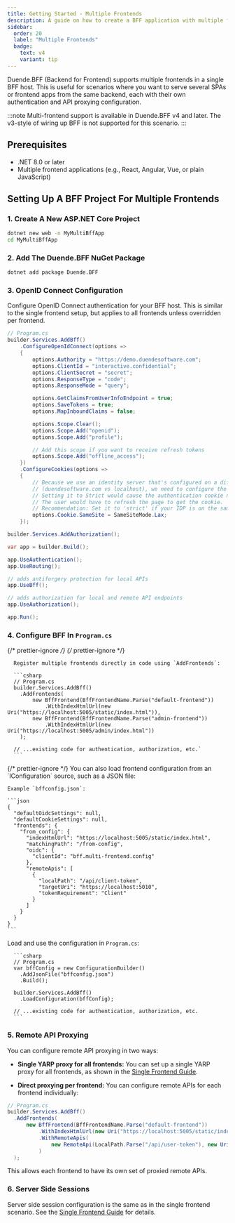 ```yaml
---
title: Getting Started - Multiple Frontends
description: A guide on how to create a BFF application with multiple frontends. 
sidebar:
  order: 20
  label: "Multiple Frontends"
  badge:
    text: v4
    variant: tip
---
```


Duende.BFF (Backend for Frontend) supports multiple frontends in a single BFF host. This is useful for scenarios where you want to serve several SPAs or frontend apps from the same backend, each with their own authentication and API proxying configuration.

:::note
Multi-frontend support is available in Duende.BFF v4 and later. The v3-style of wiring up BFF is not supported for this scenario.
:::

## Prerequisites

- .NET 8.0 or later
- Multiple frontend applications (e.g., React, Angular, Vue, or plain JavaScript)

## Setting Up A BFF Project For Multiple Frontends

### 1. Create A New ASP.NET Core Project

```bash title="Terminal"
dotnet new web -n MyMultiBffApp
cd MyMultiBffApp
```

### 2. Add The Duende.BFF NuGet Package

```bash title="Terminal"
dotnet add package Duende.BFF
```

### 3. OpenID Connect Configuration

Configure OpenID Connect authentication for your BFF host. This is similar to the single frontend setup, but applies to all frontends unless overridden per frontend.

```csharp
// Program.cs
builder.Services.AddBff()
    .ConfigureOpenIdConnect(options =>
    {
        options.Authority = "https://demo.duendesoftware.com";
        options.ClientId = "interactive.confidential";
        options.ClientSecret = "secret";
        options.ResponseType = "code";
        options.ResponseMode = "query";

        options.GetClaimsFromUserInfoEndpoint = true;
        options.SaveTokens = true;
        options.MapInboundClaims = false;

        options.Scope.Clear();
        options.Scope.Add("openid");
        options.Scope.Add("profile");

        // Add this scope if you want to receive refresh tokens
        options.Scope.Add("offline_access");
    })
    .ConfigureCookies(options =>
    {
        // Because we use an identity server that's configured on a different site
        // (duendesoftware.com vs localhost), we need to configure the SameSite property to Lax.
        // Setting it to Strict would cause the authentication cookie not to be sent after logging in.
        // The user would have to refresh the page to get the cookie.
        // Recommendation: Set it to 'strict' if your IDP is on the same site as your BFF.
        options.Cookie.SameSite = SameSiteMode.Lax;
    });

builder.Services.AddAuthorization();

var app = builder.Build();

app.UseAuthentication();
app.UseRouting();

// adds antiforgery protection for local APIs
app.UseBff();

// adds authorization for local and remote API endpoints
app.UseAuthorization();

app.Run();
```
### 4. Configure BFF In `Program.cs`

{/* prettier-ignore */}
<Tabs syncKey="bffFrontendConfig">
  {/* prettier-ignore */}
  <TabItem label="Static">

      Register multiple frontends directly in code using `AddFrontends`:

      ```csharp
      // Program.cs
      builder.Services.AddBff()
        .AddFrontends(
            new BffFrontend(BffFrontendName.Parse("default-frontend"))
                .WithIndexHtmlUrl(new Uri("https://localhost:5005/static/index.html")),
            new BffFrontend(BffFrontendName.Parse("admin-frontend"))
                .WithIndexHtmlUrl(new Uri("https://localhost:5005/admin/index.html"))
        );

      // ...existing code for authentication, authorization, etc.`
      ```

  </TabItem>
  {/* prettier-ignore */}
  <TabItem label="From Config">
    You can also load frontend configuration from an `IConfiguration` source, such as a JSON file:

    Example `bffconfig.json`:

    ```json
    {
      "defaultOidcSettings": null,
      "defaultCookieSettings": null,
      "frontends": {
        "from_config": {
          "indexHtmlUrl": "https://localhost:5005/static/index.html",
          "matchingPath": "/from-config",
          "oidc": {
            "clientId": "bff.multi-frontend.config"
          },
          "remoteApis": [
            {
              "localPath": "/api/client-token",
              "targetUri": "https://localhost:5010",
              "tokenRequirement": "Client"
            }
          ]
        }
      }
    }
    ```

  Load and use the configuration in `Program.cs`:

      ```csharp
      // Program.cs
      var bffConfig = new ConfigurationBuilder()
        .AddJsonFile("bffconfig.json")
        .Build();

      builder.Services.AddBff()
        .LoadConfiguration(bffConfig);

      // ...existing code for authentication, authorization, etc.
      ```

  </TabItem>
</Tabs>


### 5. Remote API Proxying

You can configure remote API proxying in two ways:

- **Single YARP proxy for all frontends:**
  You can set up a single YARP proxy for all frontends, as shown in the [Single Frontend Guide](/bff/getting-started/single-frontend.mdx#5-adding-remote-apis).

- **Direct proxying per frontend:**
  You can configure remote APIs for each frontend individually:

```csharp
// Program.cs
builder.Services.AddBff()
  .AddFrontends(
      new BffFrontend(BffFrontendName.Parse("default-frontend"))
          .WithIndexHtmlUrl(new Uri("https://localhost:5005/static/index.html"))
          .WithRemoteApis(
              new RemoteApi(LocalPath.Parse("/api/user-token"), new Uri("https://localhost:5010"))
          )
  );
  ```

This allows each frontend to have its own set of proxied remote APIs.

### 6. Server Side Sessions

Server side session configuration is the same as in the single frontend scenario. See the [Single Frontend Guide](/bff/getting-started/single-frontend.mdx#6-adding-server-side-sessions) for details.
